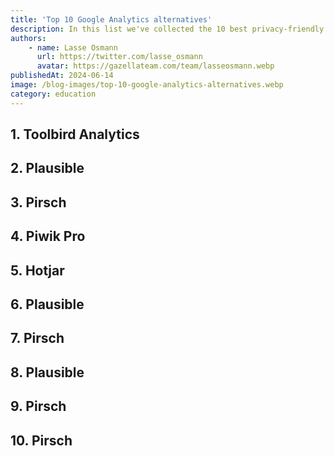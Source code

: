 ```yaml
---
title: 'Top 10 Google Analytics alternatives'
description: In this list we've collected the 10 best privacy-friendly Google Analytics alternatives for you and your organization to use, based on pricing, privacy and features.
authors:
    - name: Lasse Osmann
      url: https://twitter.com/lasse_osmann
      avatar: https://gazellateam.com/team/lasseosmann.webp
publishedAt: 2024-06-14
image: /blog-images/top-10-google-analytics-alternatives.webp
category: education
---
```


## 1. Toolbird Analytics

## 2. Plausible

## 3. Pirsch

## 4. Piwik Pro

## 5. Hotjar

## 6. Plausible

## 7. Pirsch

## 8. Plausible

## 9. Pirsch

## 10. Pirsch
